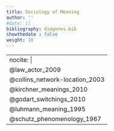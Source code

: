 ```yaml
---
title: Sociology of Meaning
author: ''
#date: []
bibliography: diogenes.bib
showthedate : false
weight: 10
---
```



---
nocite: | 
  @law_actor_2009
  @collins_network-location_2003
  @kirchner_meanings_2010
  @godart_switchings_2010
  @luhmann_meaning_1995
  @schutz_phenomenology_1967
---

